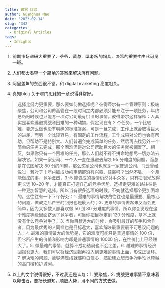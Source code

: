 ```yaml
---
title: 微言（23）
author: Guanghua Mao
date: '2022-02-14'
slug: '342'
categories:
  - Original Articles
tags:
  - Insights
---
```


1. 前期市场调研太重要了，爷爷，黄总，梁老板的锅具，决策的重要性由此可见一斑。

2. 人们都太渴望一个简单的答案来解决所有问题。

3. 阿里盖坤的东西很不错，和 digital marketing 高度相关。


4. 真知blog 关于窄门思维的一章说得非常好。

>选择比努力更重要，那么要如何做选择呢？彼得蒂尔有一个管理原则：极端聚焦，公司和公司的高管在一段时间之内都必须只能专注于一项任务，年终总结的时候也只能写一项对公司最有价值的事情。彼得蒂尔这样解释：人其实是喜欢逃避挑战和困难的一种动物，假定现在有 2 个任务，一个比较难，要怎么做也没有明确的标准答案，可是一旦完成，工作上就会取得巨大的进展，而另一个比较容易，有固定的工作流程，工作成果对公司也会有帮助，但帮助不是特别大。人们普遍会完成简单的任务，然后再去找另外一个简单的任务去完成，那个困难但是对公司帮助巨大的任务就被搁置了。相反，如果你只有一个困难的任务，那么人们就不得不拼命地想尽一切办法去解决它。如果一家公司、一个人一直在逃避去解决 95 分难度的问题，而总是在试图解决 80 分的问题，那么这家公司也就是一家普通公司。马云曾经说过：我对于十年内能成功的事情都没有兴趣。狂妄吗？当然不是，一个月能做成的事，竞争激烈，3~5 能做成的事情仍然对手众多，只有把眼光放得更长远 10~20 年，才能真正打造自己的竞争优势。选择走更难的路往往是一种更加智慧的选择。所以当有很多选项的时候，不妨就选择那个更加困难的。这往往有一下 7 个好处：1. 最难的事情解决的往往也是最重要、最核心的问题，做成之后产生的回报也是最大的；2. 更难的事情做起来反而会更简单，因为大多数人都喜欢做 50 到 80 分难度的事情，所以你会发现在这个难度等级里面挤满了竞争者，可当你把目标定到 120 分难度，基本上就没有什么竞争对手了。3. 当你目标远大的时候，会吸引最好的帮手和合作者，因为最优秀的人同样也是目标远大，喜欢解决最重要最不可思议问题的人。4. 最难的事情最大的优势是，它的难度可能只是普通事情的 100 倍，但它所产生的价值和影响力却是普通事情的 10000 倍，在性价比上已经赚大了。5. 做最难的事情，就算不成功结局也不会太差。6. 越难的事情经济回报也更大，我们可以将经济回报再投入到更难的事情上面，形成正循环。7. 解决难的问题，能够满足成就感和自信心，还能建立起竞争对手难以跨越的高门槛和护城河。


5. 以上的文字说得很好，不过我还是认为：1. 要聚焦，2. 挑战更难事情不意味着以卵击石，要扬长避短，顺应大势，用不同的方式去做。